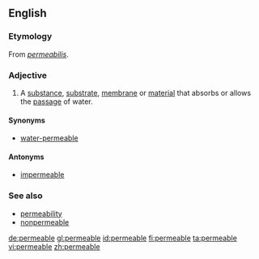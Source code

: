 {{also|perméable}}
==English==

===Etymology===
From {{etyl|la}} ''[[permeabilis]]''.

===Adjective===
{{en-adj}}

# A [[substance]], [[substrate]], [[membrane]] or [[material]] that absorbs or allows the [[passage]] of water.

====Synonyms====
* [[water-permeable]]

====Antonyms====
* [[impermeable]]

===See also===
* [[permeability]]
* [[nonpermeable]]

[[de:permeable]]
[[gl:permeable]]
[[id:permeable]]
[[fi:permeable]]
[[ta:permeable]]
[[vi:permeable]]
[[zh:permeable]]